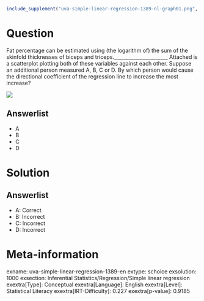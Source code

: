 ```r
include_supplement("uva-simple-linear-regression-1389-nl-graph01.png", recursive = TRUE)
```

Question
========

Fat percentage can be estimated using (the logarithm of) the sum of the skinfold thicknesses of biceps and triceps.______________________ Attached is a scatterplot plotting both of these variables against each other. Suppose an additional person measured A, B, C or D. By which person would cause the directional coefficient of the regression line to increase the most increase? 

![](uva-simple-linear-regression-1389-nl-graph01.png)

Answerlist
----------

* A
* B
* C
* D

Solution
========

Answerlist
----------

* A: Correct
* B: Incorrect
* C: Incorrect
* D: Incorrect

Meta-information
================
exname: uva-simple-linear-regression-1389-en
extype: schoice
exsolution: 1000
exsection: Inferential Statistics/Regression/Simple linear regression
exextra[Type]: Conceptual
exextra[Language]: English
exextra[Level]: Statistical Literacy
exextra[IRT-Difficulty]: 0.227
exextra[p-value]: 0.9185
